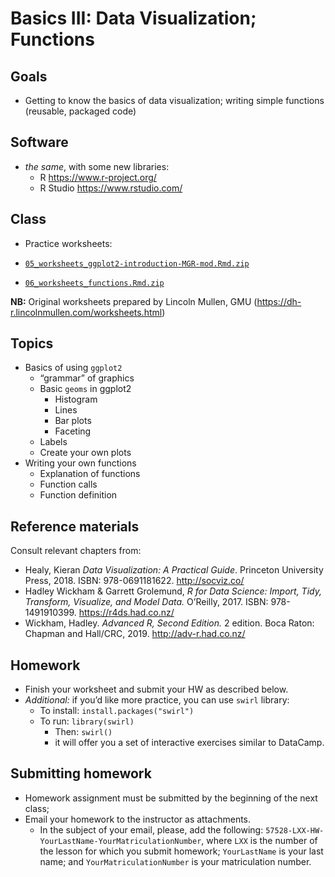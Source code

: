 # Basics III: Data Visualization; Functions

## Goals{#goals04}

- Getting to know the basics of data visualization; writing simple functions (reusable, packaged code)

## Software{#soft04}

* *the same*, with some new libraries:
	* R <https://www.r-project.org/> 
	* R Studio <https://www.rstudio.com/>

## Class{#cLass04}

* Practice worksheets:

- [`05_worksheets_ggplot2-introduction-MGR-mod.Rmd.zip`](./files/ws/05_worksheets_ggplot2-introduction-MGR-mod.Rmd.zip)
- [`06_worksheets_functions.Rmd.zip`](./files/ws/06_worksheets_functions.Rmd.zip)

**NB:** Original worksheets prepared by Lincoln Mullen, GMU (<https://dh-r.lincolnmullen.com/worksheets.html>)


## Topics{#topics04}

- Basics of using `ggplot2`
  - "grammar" of graphics
  - Basic `geoms` in ggplot2
    - Histogram
    - Lines
    - Bar plots
    - Faceting
  - Labels
  - Create your own plots
- Writing your own functions
  - Explanation of functions
  - Function calls
  - Function definition

## Reference materials{#RM04}

Consult relevant chapters from: 

* Healy, Kieran *Data Visualization: A Practical Guide*. Princeton University Press, 2018. ISBN: 978-0691181622. <http://socviz.co/>
* Hadley Wickham & Garrett Grolemund, *R for Data Science: Import, Tidy, Transform, Visualize, and Model Data.* O’Reilly, 2017. ISBN: 978-1491910399. <https://r4ds.had.co.nz/>
* Wickham, Hadley. *Advanced R, Second Edition.* 2 edition. Boca Raton: Chapman and Hall/CRC, 2019. <http://adv-r.had.co.nz/>


## Homework{#HW04}

- Finish your worksheet and submit your HW as described below.
* *Additional:* if you'd like more practice, you can use `swirl` library:
  * To install: `install.packages("swirl")`
  * To run: `library(swirl)`
    * Then: `swirl()`
    * it will offer you a set of interactive exercises similar to DataCamp.

## Submitting homework{#SHW04}

* Homework assignment must be submitted by the beginning of the next class;
* Email your homework to the instructor as attachments.
	*  In the subject of your email, please, add the following: `57528-LXX-HW-YourLastName-YourMatriculationNumber`, where `LXX` is the number of the lesson for which you submit homework; `YourLastName` is your last name; and `YourMatriculationNumber` is your matriculation number.